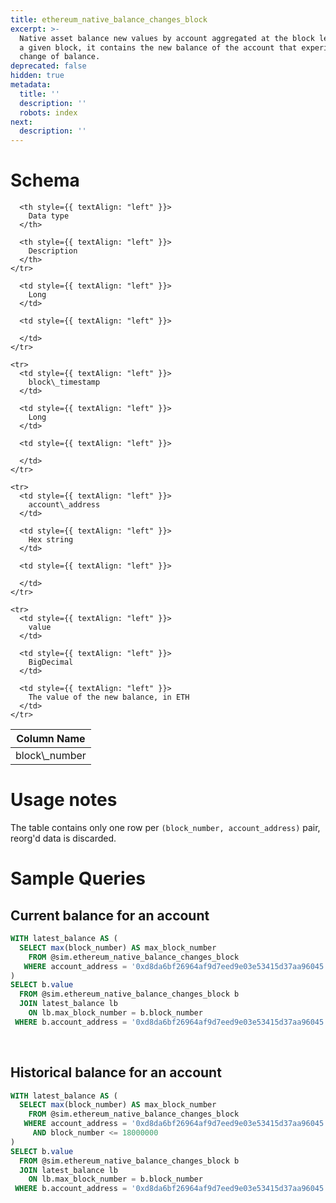```yaml
---
title: ethereum_native_balance_changes_block
excerpt: >-
  Native asset balance new values by account aggregated at the block level. For
  a given block, it contains the new balance of the account that experienced a
  change of balance.
deprecated: false
hidden: true
metadata:
  title: ''
  description: ''
  robots: index
next:
  description: ''
---
```

# Schema

<Table align={["left","left","left"]}>
  <thead>
    <tr>
      <th style={{ textAlign: "left" }}>
        Column Name
      </th>

      <th style={{ textAlign: "left" }}>
        Data type
      </th>

      <th style={{ textAlign: "left" }}>
        Description
      </th>
    </tr>
  </thead>

  <tbody>
    <tr>
      <td style={{ textAlign: "left" }}>
        block\_number
      </td>

      <td style={{ textAlign: "left" }}>
        Long
      </td>

      <td style={{ textAlign: "left" }}>

      </td>
    </tr>

    <tr>
      <td style={{ textAlign: "left" }}>
        block\_timestamp
      </td>

      <td style={{ textAlign: "left" }}>
        Long
      </td>

      <td style={{ textAlign: "left" }}>

      </td>
    </tr>

    <tr>
      <td style={{ textAlign: "left" }}>
        account\_address
      </td>

      <td style={{ textAlign: "left" }}>
        Hex string
      </td>

      <td style={{ textAlign: "left" }}>

      </td>
    </tr>

    <tr>
      <td style={{ textAlign: "left" }}>
        value
      </td>

      <td style={{ textAlign: "left" }}>
        BigDecimal
      </td>

      <td style={{ textAlign: "left" }}>
        The value of the new balance, in ETH
      </td>
    </tr>
  </tbody>
</Table>

# Usage notes

The table contains only one row per `(block_number, account_address)` pair, reorg'd data is discarded.

# Sample Queries

## Current balance for an account

```sql sql
WITH latest_balance AS (
  SELECT max(block_number) AS max_block_number
    FROM @sim.ethereum_native_balance_changes_block
   WHERE account_address = '0xd8da6bf26964af9d7eed9e03e53415d37aa96045'
)
SELECT b.value
  FROM @sim.ethereum_native_balance_changes_block b
  JOIN latest_balance lb
    ON lb.max_block_number = b.block_number
 WHERE b.account_address = '0xd8da6bf26964af9d7eed9e03e53415d37aa96045'
```

<br />

## Historical balance for an account

```sql
WITH latest_balance AS (
  SELECT max(block_number) AS max_block_number
    FROM @sim.ethereum_native_balance_changes_block
   WHERE account_address = '0xd8da6bf26964af9d7eed9e03e53415d37aa96045'
     AND block_number <= 18000000
)
SELECT b.value
  FROM @sim.ethereum_native_balance_changes_block b
  JOIN latest_balance lb
    ON lb.max_block_number = b.block_number
 WHERE b.account_address = '0xd8da6bf26964af9d7eed9e03e53415d37aa96045'
```
